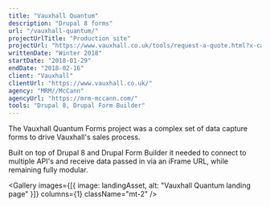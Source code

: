 ```yaml
---
title: "Vauxhall Quantum"
description: "Drupal 8 forms"
url: "/vauxhall-quantum/"
projectUrlTitle: "Production site"
projectUrl: "https://www.vauxhall.co.uk/tools/request-a-quote.html?x-carline=9I&x-modelyear=2018a&x-bodystyle=9I+76"
writtenDate: "Winter 2018"
startDate: "2018-01-29"
endDate: "2018-02-16"
client: "Vauxhall"
clientUrl: "https://www.vauxhall.co.uk/"
agency: "MRM//McCann"
agencyUrl: "https://mrm-mccann.com/"
tools: "Drupal 8, Drupal Form Builder"
---
```




The Vauxhall Quantum Forms project was a complex set of data capture forms to drive Vauxhall's sales process.

Built on top of Drupal 8 and Drupal Form Builder it needed to connect to multiple API's and receive data passed in via an iFrame URL, while remaining fully modular.

<Gallery
  images={[{ image: landingAsset, alt: "Vauxhall Quantum landing page" }]}
  columns={1}
  className="mt-2"
/>
